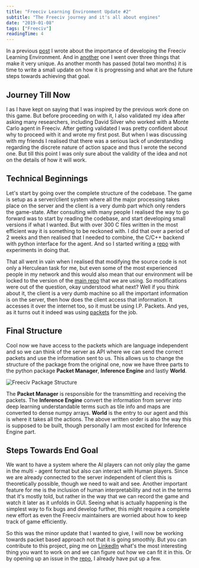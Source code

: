```yaml
---
title: "Freeciv Learning Environment Update #2"
subtitle: "The Freeciv journey and it's all about engines"
date: "2019-01-08"
tags: ["Freeciv"]
readingTime: 4
---
```


In a previous [post](https://towardsdatascience.com/call-for-an-army-of-be-a-sts-f751436671be) I wrote about the importance of developing the Freeciv Learning Environment. And in [another](https://towardsdatascience.com/lets-go-over-few-things-freeciv-1d400969ad3e) one I went over three things that make it very unique. As another month has passed (total two months) it is time to write a small update on how it is progressing and what are the future steps towards achieving that goal.

## Journey Till Now

I as I have kept on saying that I was inspired by the previous work done on this game. But before proceeding on with it, I also validated my idea after asking many researchers, including David Silver who worked with a Monte Carlo agent in Freeciv. After getting validated I was pretty confident about why to proceed with it and wrote my first post. But when I was discussing with my friends I realised that there was a serious lack of understanding regarding the discrete nature of action space and thus I wrote the second one. But till this point I was only sure about the validity of the idea and not on the details of how it will work.

## Technical Beginnings

Let's start by going over the complete structure of the codebase. The game is setup as a server/client system where all the major processing takes place on the server and the client is a very dumb part which only renders the game-state. After consulting with many people I realised the way to go forward was to start by reading the codebase, and start developing small versions if what I wanted. But with over 300 C files written in the most efficient way it is something to be reckoned with. I did that over a period of 2 weeks and then realised that I needed to combine, the C/C++ backend with python interface for the agent. And so I started writing a [repo](https://github.com/yashbonde/python-interfaces) with experiments in doing that.

That all went in vain when I realised that modifying the source code is not only a Herculean task for me, but even some of the most experienced people in my network and this would also mean that our environment will be locked to the version of the [main repo](https://github.com/freeciv/freeciv) that we are using. So modifications were out of the question, okay understood what next? Well if you think about it, the client is a very dumb machine so all the important information is on the server, then how does the client access that information. It accesses it over the internet too, so it must be using I.P. Packets. And yes, as it turns out it indeed was using [packets](https://github.com/freeciv/freeciv/blob/master/common/networking/packets.def) for the job.

## Final Structure

Cool now we have access to the packets which are language independent and so we can think of the server as API where we can send the correct packets and use the information sent to us. This allows us to change the structure of the package from the original one, now we have three parts to the python package **Packet Manager**, **Inference Engine** and lastly **World**.

![Freeciv Package Structure](https://ndotovhaihcfvwintgpc.supabase.co/storage/v1/object/public/yashbonde/old/freeciv01.svg)

The **Packet Manager** is responsible for the transmitting and receiving the packets. The **Inference Engine** convert the information from server into deep learning understandable terms such as tile info and maps are converted to dense numpy arrays. **World** is the entry to our agent and this is where it takes all the actions. The above written order is also the way this is supposed to be built, though personally I am most excited for Inference Engine part.

## Steps Towards End Goal

We want to have a system where the AI players can not only play the game in the multi - agent format but also can interact with Human players. Since we are already connected to the server independent of client this is theoretically possible, though we need to wait and see. Another important feature for me is the inclusion of human interpretability and not in the terms that it's mostly told, but rather in the way that we can record the game and watch it later as it unfolds in GUI. Seeing what is actually happening is the simplest way to fix bugs and develop further, this might require a complete new effort as even the Freeciv maintainers are worried about how to keep track of game efficiently.

So this was the minor update that I wanted to give, I will now be working towards packet based approach not that it is going smoothly. But you can contribute to this project, ping me on [LinkedIn](https://www.linkedin.com/in/yash-bonde/) what's the most interesting thing you want to work on and we can figure out how we can fit it in this. Or by opening up an issue in the [repo](https://github.com/yashbonde/freeciv-python), I already have put up a few.
